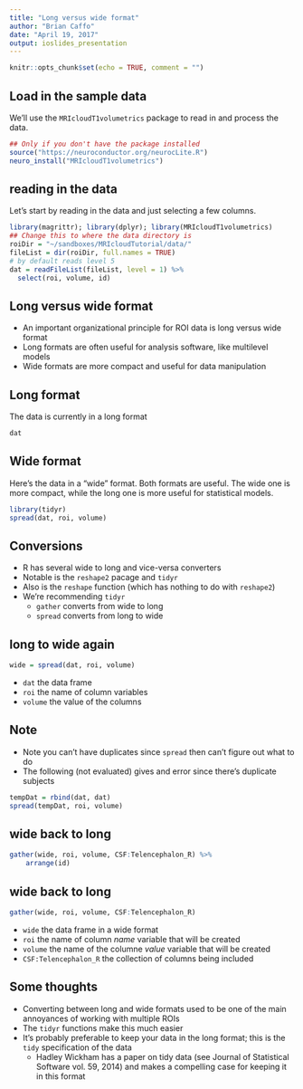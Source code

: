 ```yaml
---
title: "Long versus wide format"
author: "Brian Caffo"
date: "April 19, 2017"
output: ioslides_presentation
---
```


```r
knitr::opts_chunk$set(echo = TRUE, comment = "")
```

## Load in the sample data

We'll use the `MRIcloudT1volumetrics` package to read in 
and process the data.

```r
## Only if you don't have the package installed
source("https://neuroconductor.org/neurocLite.R")
neuro_install("MRIcloudT1volumetrics")
```

## reading in the data

Let's start by reading in the data and just selecting 
a few columns.

```r
library(magrittr); library(dplyr); library(MRIcloudT1volumetrics) 
## Change this to where the data directory is
roiDir = "~/sandboxes/MRIcloudTutorial/data/"
fileList = dir(roiDir, full.names = TRUE)
# by default reads level 5
dat = readFileList(fileList, level = 1) %>% 
  select(roi, volume, id)
```

## Long versus wide format

- An important organizational principle for ROI data is long versus wide format
- Long formats are often useful for analysis software, like multilevel models
- Wide formats are more compact and useful for data manipulation


## Long format
The data is currently in a long format
```r
dat
```


## Wide format

Here's the data in a "wide" format. Both formats are useful.
The wide one is more compact, while the long one is more useful
for statistical models.

```r
library(tidyr)
spread(dat, roi, volume)
```

## Conversions

- R has several wide to long and vice-versa converters
- Notable is the `reshape2` pacage and `tidyr`
- Also is the `reshape` function (which has nothing to do with `reshape2`)
- We're recommending `tidyr` 
    - `gather` converts from wide to long
    - `spread` converts from long to wide

## long to wide again

```r
wide = spread(dat, roi, volume)
```

- `dat` the data frame
- `roi` the name of column variables
- `volume` the value of the columns

## Note
- Note you can't have duplicates since `spread` then can't figure out what to do
- The following (not evaluated) gives and error since there's duplicate subjects

```r
tempDat = rbind(dat, dat)
spread(tempDat, roi, volume)
```


## wide back to long

```r
gather(wide, roi, volume, CSF:Telencephalon_R) %>%
    arrange(id)
```

## wide back to long

```r
gather(wide, roi, volume, CSF:Telencephalon_R)
```

- `wide` the data frame in a wide format
- `roi` the name of column *name* variable that will be created
- `volume` the name of the columne *value* variable that will be created
- `CSF:Telencephalon_R` the collection of columns being included


## Some thoughts

- Converting between long and wide formats used to be one of the main
annoyances of working with multiple ROIs
- The `tidyr` functions make this much easier
- It's probably preferable to keep your data in the long format; this is
the `tidy` specification of the data
  - Hadley Wickham has a paper on tidy data (see Journal of Statistical Software vol. 59, 2014) and makes a compelling case for keeping it in this format
